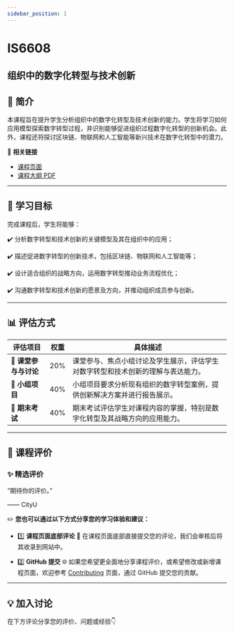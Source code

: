 ```yaml
---
sidebar_position: 1
---
```


# IS6608
## 组织中的数字化转型与技术创新

## **📘 简介**
本课程旨在提升学生分析组织中的数字化转型及技术创新的能力。学生将学习如何应用模型探索数字转型过程，并识别能够促进组织过程数字化转型的创新机会。此外，课程还将探讨区块链、物联网和人工智能等新兴技术在数字化转型中的潜力。

🔗 **相关链接**
- [课程页面](https://www.cityu.edu.hk/catalogue/pg/202526/course/IS6608.htm)
- [课程大纲 PDF](https://www.cityu.edu.hk/catalogue/pg/202526/course/IS6608.pdf)

---

## **🎯 学习目标**

完成课程后，学生将能够：

✔️ 分析数字转型和技术创新的关键模型及其在组织中的应用；

✔️ 描述促进数字转型的创新技术，包括区块链、物联网和人工智能等；

✔️ 设计适合组织的战略方向，运用数字转型推动业务流程优化；

✔️ 沟通数字转型和技术创新的愿景及方向，并推动组织成员参与创新。

---

## **📊 评估方式**

| **评估项目**          | **权重** | **具体描述**                                                                                       |
|----------------------|---------|---------------------------------------------------------------------------------------------------|
| **📄 课堂参与与讨论** | 20%     | 课堂参与、焦点小组讨论及学生展示，评估学生对数字转型和技术创新的理解与表达能力。               |
| **📄 小组项目**       | 40%     | 小组项目要求分析现有组织的数字转型案例，提供创新解决方案并进行报告展示。                      |
| **📝 期末考试**       | 40%     | 期末考试评估学生对课程内容的掌握，特别是数字化转型及其战略方向的应用能力。                    |

---

## **💬 课程评价**

### ✨ **精选评价**
<div className={commentStyles.commentBox}>
    <p className={commentStyles.commentText}>
        “期待你的评价。”
    </p>
    <p className={commentStyles.commentAuthor}>—— CityU</p>
</div>

✏️ **您也可以通过以下方式分享您的学习体验和建议：**

- 1️⃣ **课程页面底部评论**
💬 在课程页面底部直接提交您的评论，我们会审核后将其收录到网站中。

- 2️⃣ **GitHub 提交**
🌐 如果您希望更全面地分享课程评价，或希望修改或新增课程页面，欢迎参考 [Contributing](/contributing) 页面，通过 GitHub 提交您的贡献。


---

## **💡 加入讨论**

在下方评论分享您的评价、问题或经验👇
<Utterances />

